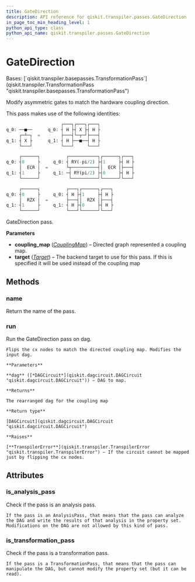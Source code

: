 ```yaml
---
title: GateDirection
description: API reference for qiskit.transpiler.passes.GateDirection
in_page_toc_min_heading_level: 1
python_api_type: class
python_api_name: qiskit.transpiler.passes.GateDirection
---
```


# GateDirection

<Class id="qiskit.transpiler.passes.GateDirection" isDedicatedPage={true} github="https://github.com/qiskit/qiskit/tree/stable/0.23/qiskit/transpiler/passes/utils/gate_direction.py" signature="GateDirection(*args, **kwargs)">
  Bases: [`qiskit.transpiler.basepasses.TransformationPass`](qiskit.transpiler.TransformationPass "qiskit.transpiler.basepasses.TransformationPass")

  Modify asymmetric gates to match the hardware coupling direction.

  This pass makes use of the following identities:

  ```python
                       ┌───┐┌───┐┌───┐
  q_0: ──■──      q_0: ┤ H ├┤ X ├┤ H ├
       ┌─┴─┐  =        ├───┤└─┬─┘├───┤
  q_1: ┤ X ├      q_1: ┤ H ├──■──┤ H ├
       └───┘           └───┘     └───┘

       ┌──────┐          ┌───────────┐┌──────┐┌───┐
  q_0: ┤0     ├     q_0: ┤ RY(-pi/2) ├┤1     ├┤ H ├
       │  ECR │  =       └┬──────────┤│  ECR │├───┤
  q_1: ┤1     ├     q_1: ─┤ RY(pi/2) ├┤0     ├┤ H ├
       └──────┘           └──────────┘└──────┘└───┘

       ┌──────┐          ┌───┐┌──────┐┌───┐
  q_0: ┤0     ├     q_0: ┤ H ├┤1     ├┤ H ├
       │  RZX │  =       ├───┤│  RZX │├───┤
  q_1: ┤1     ├     q_1: ┤ H ├┤0     ├┤ H ├
       └──────┘          └───┘└──────┘└───┘
  ```

  GateDirection pass.

  **Parameters**

  *   **coupling\_map** ([*CouplingMap*](qiskit.transpiler.CouplingMap "qiskit.transpiler.CouplingMap")) – Directed graph represented a coupling map.
  *   **target** ([*Target*](qiskit.transpiler.Target "qiskit.transpiler.Target")) – The backend target to use for this pass. If this is specified it will be used instead of the coupling map

  ## Methods

  ### name

  <Function id="qiskit.transpiler.passes.GateDirection.name" signature="GateDirection.name()">
    Return the name of the pass.
  </Function>

  ### run

  <Function id="qiskit.transpiler.passes.GateDirection.run" signature="GateDirection.run(dag)">
    Run the GateDirection pass on dag.

    Flips the cx nodes to match the directed coupling map. Modifies the input dag.

    **Parameters**

    **dag** ([*DAGCircuit*](qiskit.dagcircuit.DAGCircuit "qiskit.dagcircuit.DAGCircuit")) – DAG to map.

    **Returns**

    The rearranged dag for the coupling map

    **Return type**

    [DAGCircuit](qiskit.dagcircuit.DAGCircuit "qiskit.dagcircuit.DAGCircuit")

    **Raises**

    [**TranspilerError**](qiskit.transpiler.TranspilerError "qiskit.transpiler.TranspilerError") – If the circuit cannot be mapped just by flipping the cx nodes.
  </Function>

  ## Attributes

  ### is\_analysis\_pass

  <Attribute id="qiskit.transpiler.passes.GateDirection.is_analysis_pass">
    Check if the pass is an analysis pass.

    If the pass is an AnalysisPass, that means that the pass can analyze the DAG and write the results of that analysis in the property set. Modifications on the DAG are not allowed by this kind of pass.
  </Attribute>

  ### is\_transformation\_pass

  <Attribute id="qiskit.transpiler.passes.GateDirection.is_transformation_pass">
    Check if the pass is a transformation pass.

    If the pass is a TransformationPass, that means that the pass can manipulate the DAG, but cannot modify the property set (but it can be read).
  </Attribute>
</Class>

